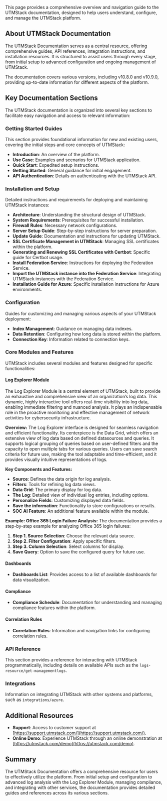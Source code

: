 This page provides a comprehensive overview and navigation guide to the UTMStack documentation, designed to help users understand, configure, and manage the UTMStack platform.

## About UTMStack Documentation

The UTMStack Documentation serves as a central resource, offering comprehensive guides, API references, integration instructions, and installation resources. It is structured to assist users through every stage, from initial setup to advanced configuration and ongoing management of UTMStack.

The documentation covers various versions, including v10.8.0 and v10.9.0, providing up-to-date information for different aspects of the platform.

## Key Documentation Sections

The UTMStack documentation is organized into several key sections to facilitate easy navigation and access to relevant information:

### Getting Started Guides

This section provides foundational information for new and existing users, covering the initial steps and core concepts of UTMStack:

*   **Introduction**: An overview of the platform.
*   **Use Case**: Examples and scenarios for UTMStack application.
*   **Quick Start**: Expedited setup instructions.
*   **Getting Started**: General guidance for initial engagement.
*   **API Authentication**: Details on authenticating with the UTMStack API.

### Installation and Setup

Detailed instructions and requirements for deploying and maintaining UTMStack instances:

*   **Architecture**: Understanding the structural design of UTMStack.
*   **System Requirements**: Prerequisites for successful installation.
*   **Firewall Rules**: Necessary network configurations.
*   **Server Setup Guide**: Step-by-step instructions for server preparation.
*   **Update Guide**: Documentation and instructions for updating UTMStack.
*   **SSL Certificate Management in UTMStack**: Managing SSL certificates within the platform.
*   **Generating and Renewing SSL Certificates with Certbot**: Specific guide for Certbot usage.
*   **Install Federation Service**: Instructions for deploying the Federation Service.
*   **Import the UTMStack instance into the Federation Service**: Integrating UTMStack instances with the Federation Service.
*   **Installation Guide for Azure**: Specific installation instructions for Azure environments.

### Configuration

Guides for customizing and managing various aspects of your UTMStack deployment:

*   **Index Management**: Guidance on managing data indexes.
*   **Data Retention**: Configuring how long data is stored within the platform.
*   **Connection Key**: Information related to connection keys.

### Core Modules and Features

UTMStack includes several modules and features designed for specific functionalities:

#### Log Explorer Module

The Log Explorer Module is a central element of UTMStack, built to provide an exhaustive and comprehensive view of an organization’s log data. This dynamic, highly interactive tool offers real-time visibility into log data, enabling immediate filtering and nuanced analysis. It plays an indispensable role in the proactive monitoring and effective management of network activities for cybersecurity infrastructure.

**Overview:**
The Log Explorer interface is designed for seamless navigation and efficient functionality. Its centerpiece is the Data Grid, which offers an extensive view of log data based on defined datasources and queries. It supports logical grouping of queries based on user-defined filters and the capacity to open multiple tabs for various queries. Users can save search criteria for future use, making the tool adaptable and time-efficient, and it provides visually intuitive representations of logs.

**Key Components and Features:**

*   **Source**: Defines the data origin for log analysis.
*   **Filters**: Tools for refining log data views.
*   **Data Grid**: The primary display for log data.
*   **The Log**: Detailed view of individual log entries, including options.
*   **Personalize Fields**: Customizing displayed data fields.
*   **Save the information**: Functionality to store configurations or results.
*   **SOC AI Feature**: An additional feature available within the module.

**Example: Office 365 Login Failure Analysis:**
The documentation provides a step-by-step example for analyzing Office 365 login failures:
1.  **Step 1. Source Selection**: Choose the relevant data source.
2.  **Step 2. Filter Configuration**: Apply specific filters.
3.  **Step 3. Column Selection**: Select columns for display.
4.  **Save Query**: Option to save the configured query for future use.

#### Dashboards

*   **Dashboards List**: Provides access to a list of available dashboards for data visualization.

#### Compliance

*   **Compliance Schedule**: Documentation for understanding and managing compliance features within the platform.

#### Correlation Rules

*   **Correlation Rules**: Information and navigation links for configuring correlation rules.

### API Reference

This section provides a reference for interacting with UTMStack programmatically, including details on available APIs such as the `logs-resource/get-managementlogs`.

### Integrations

Information on integrating UTMStack with other systems and platforms, such as `integrations/azure`.

## Additional Resources

*   **Support**: Access to customer support at [https://support.utmstack.com/](https://support.utmstack.com/).
*   **Online Demo**: Experience UTMStack through an online demonstration at [https://utmstack.com/demo](https://utmstack.com/demo).

## Summary

The UTMStack Documentation offers a comprehensive resource for users to effectively utilize the platform. From initial setup and configuration to advanced log analysis with the Log Explorer Module, managing compliance, and integrating with other services, the documentation provides detailed guides and references across its various sections.